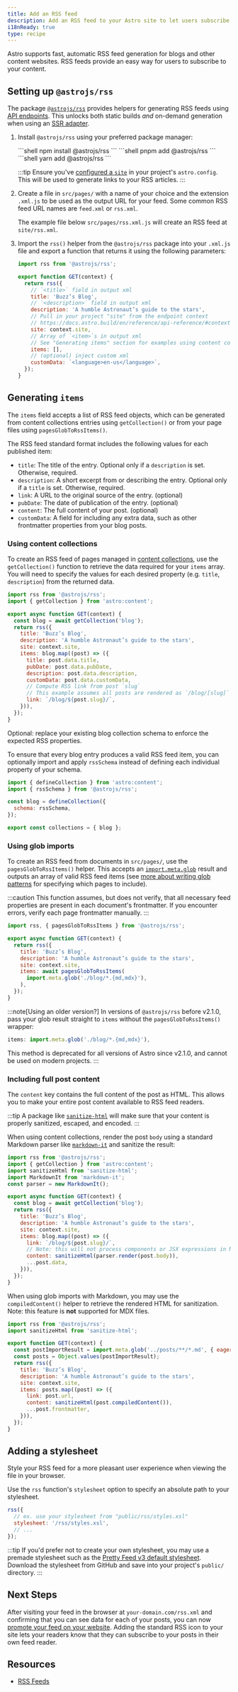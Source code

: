 ```yaml
---
title: Add an RSS feed
description: Add an RSS feed to your Astro site to let users subscribe to your content.
i18nReady: true
type: recipe
---
```



Astro supports fast, automatic RSS feed generation for blogs and other content websites. RSS feeds provide an easy way for users to subscribe to your content.

## Setting up `@astrojs/rss`

The package [`@astrojs/rss`](https://github.com/withastro/astro/tree/main/packages/astro-rss) provides helpers for generating RSS feeds using [API endpoints](/en/core-concepts/endpoints/#static-file-endpoints). This unlocks both static builds _and_ on-demand generation when using an [SSR adapter](/en/guides/server-side-rendering/).

1. Install `@astrojs/rss` using your preferred package manager:

    <PackageManagerTabs>
      <Fragment slot="npm">
      ```shell
      npm install @astrojs/rss
      ```
      </Fragment>
      <Fragment slot="pnpm">
      ```shell
      pnpm add @astrojs/rss
      ```
      </Fragment>
      <Fragment slot="yarn">
      ```shell
      yarn add @astrojs/rss
      ```
      </Fragment>
    </PackageManagerTabs>

    :::tip
    Ensure you've [configured a `site`](/en/reference/configuration-reference/#site) in your project's `astro.config`. This will be used to generate links to your RSS articles.
    :::

2. Create a file in `src/pages/` with a name of your choice and the extension `.xml.js` to be used as the output URL for your feed. Some common RSS feed URL names are `feed.xml` or `rss.xml`.

    The example file below `src/pages/rss.xml.js` will create an RSS feed at `site/rss.xml`.

3. Import the `rss()` helper from the `@astrojs/rss` package into your `.xml.js` file and export a function that returns it using the following parameters:

    ```js title="src/pages/rss.xml.js"
    import rss from '@astrojs/rss';

    export function GET(context) {
      return rss({
        // `<title>` field in output xml
        title: 'Buzz’s Blog',
        // `<description>` field in output xml
        description: 'A humble Astronaut’s guide to the stars',
        // Pull in your project "site" from the endpoint context
        // https://docs.astro.build/en/reference/api-reference/#contextsite
        site: context.site,
        // Array of `<item>`s in output xml
        // See "Generating items" section for examples using content collections and glob imports
        items: [],
        // (optional) inject custom xml
        customData: `<language>en-us</language>`,
      });
    }
    ```

## Generating `items`

The `items` field accepts a list of RSS feed objects, which can be generated from content collections entries using `getCollection()` or from your page files using `pagesGlobToRssItems()`. 

The RSS feed standard format includes the following values for each published item:

- `title`: The title of the entry. Optional only if a `description` is set. Otherwise, required.
- `description`: A short excerpt from or describing the entry. Optional only if a `title` is set. Otherwise, required.
- `link`: A URL to the original source of the entry. (optional)
- `pubDate`: The date of publication of the entry. (optional)
- `content`: The full content of your post. (optional)
- `customData`: A field for including any extra data, such as other frontmatter properties from your blog posts.

### Using content collections

To create an RSS feed of pages managed in [content collections](/en/guides/content-collections/), use the `getCollection()` function to retrieve the data required for your `items` array. You will need to specify the values for each desired property (e.g. `title`, `description`) from the returned data.


```js title="src/pages/rss.xml.js" "items:" "const blog = await getCollection('blog');"
import rss from '@astrojs/rss';
import { getCollection } from 'astro:content';

export async function GET(context) {
  const blog = await getCollection('blog');
  return rss({
    title: 'Buzz’s Blog',
    description: 'A humble Astronaut’s guide to the stars',
    site: context.site,
    items: blog.map((post) => ({
      title: post.data.title,
      pubDate: post.data.pubDate,
      description: post.data.description,
      customData: post.data.customData,
      // Compute RSS link from post `slug`
      // This example assumes all posts are rendered as `/blog/[slug]` routes
      link: `/blog/${post.slug}/`,
    })),
  });
}
```

Optional: replace your existing blog collection schema to enforce the expected RSS properties.

To ensure that every blog entry produces a valid RSS feed item, you can optionally import and apply `rssSchema` instead of defining each individual property of your schema.

```js title="src/content/config.ts" "rssSchema"
import { defineCollection } from 'astro:content';
import { rssSchema } from '@astrojs/rss';

const blog = defineCollection({
  schema: rssSchema,
});

export const collections = { blog };
```

### Using glob imports

<p><Since v="2.1.0" pkg="@astrojs/rss" /></p>

To create an RSS feed from documents in `src/pages/`, use the `pagesGlobToRssItems()` helper. This accepts an [`import.meta.glob`](https://vitejs.dev/guide/features.html#glob-import) result and outputs an array of valid RSS feed items (see [more about writing glob patterns](/en/guides/imports/#glob-patterns) for specifying which pages to include).

:::caution
This function assumes, but does not verify, that all necessary feed properties are present in each document's frontmatter. If you encounter errors, verify each page frontmatter manually.
:::

```js title="src/pages/rss.xml.js" "pagesGlobToRssItems" "await pagesGlobToRssItems("
import rss, { pagesGlobToRssItems } from '@astrojs/rss';

export async function GET(context) {
  return rss({
    title: 'Buzz’s Blog',
    description: 'A humble Astronaut’s guide to the stars',
    site: context.site,
    items: await pagesGlobToRssItems(
      import.meta.glob('./blog/*.{md,mdx}'),
    ),
  });
}
```

:::note[Using an older version?]
In versions of `@astrojs/rss` before v2.1.0, pass your glob result straight to `items` without the `pagesGlobToRssItems()` wrapper:
```js
items: import.meta.glob('./blog/*.{md,mdx}'),
```

This method is deprecated for all versions of Astro since v2.1.0, and cannot be used on modern projects.
:::

### Including full post content

<p><Since v="1.6.14" /></p>

The `content` key contains the full content of the post as HTML. This allows you to make your entire post content available to RSS feed readers.

:::tip
A package like [`sanitize-html`](https://www.npmjs.com/package/sanitize-html) will make sure that your content is properly sanitized, escaped, and encoded.
:::

When using content collections, render the post `body` using a standard Markdown parser like [`markdown-it`](https://github.com/markdown-it/markdown-it) and sanitize the result:

```js title="src/pages/rss.xml.js" ins={3, 4, 5, 16}
import rss from '@astrojs/rss';
import { getCollection } from 'astro:content';
import sanitizeHtml from 'sanitize-html';
import MarkdownIt from 'markdown-it';
const parser = new MarkdownIt();

export async function GET(context) {
  const blog = await getCollection('blog');
  return rss({
    title: 'Buzz’s Blog',
    description: 'A humble Astronaut’s guide to the stars',
    site: context.site,
    items: blog.map((post) => ({
      link: `/blog/${post.slug}/`,
      // Note: this will not process components or JSX expressions in MDX files.
      content: sanitizeHtml(parser.render(post.body)),
      ...post.data,
    })),
  });
}
```

When using glob imports with Markdown, you may use the `compiledContent()` helper to retrieve the rendered HTML for sanitization. Note: this feature is **not** supported for MDX files.

```js title="src/pages/rss.xml.js" ins={2, 13}
import rss from '@astrojs/rss';
import sanitizeHtml from 'sanitize-html';

export function GET(context) {
  const postImportResult = import.meta.glob('../posts/**/*.md', { eager: true }); 
  const posts = Object.values(postImportResult);
  return rss({
    title: 'Buzz’s Blog',
    description: 'A humble Astronaut’s guide to the stars',
    site: context.site,
    items: posts.map((post) => ({
      link: post.url,
      content: sanitizeHtml(post.compiledContent()),
      ...post.frontmatter,
    })),
  });
}
```

## Adding a stylesheet

Style your RSS feed for a more pleasant user experience when viewing the file in your browser.

Use the `rss` function's `stylesheet` option to specify an absolute path to your stylesheet.

```js
rss({
  // ex. use your stylesheet from "public/rss/styles.xsl"
  stylesheet: '/rss/styles.xsl',
  // ...
});
```

:::tip
If you'd prefer not to create your own stylesheet, you may use a premade stylesheet such as the [Pretty Feed v3 default stylesheet](https://github.com/genmon/aboutfeeds/blob/main/tools/pretty-feed-v3.xsl). Download the stylesheet from GitHub and save into your project's `public/` directory.
:::

## Next Steps

After visiting your feed in the browser at `your-domain.com/rss.xml` and confirming that you can see data for each of your posts, you can now [promote your feed on your website](https://medium.com/samsung-internet-dev/add-rss-feeds-to-your-website-to-keep-your-core-readers-engaged-3179dca9c91e#:~:text=com/~deno%2Drss-,Advertising%20your%20RSS%20feed,-Now%20you%20have). Adding the standard RSS icon to your site lets your readers know that they can subscribe to your posts in their own feed reader.


## Resources

- [RSS Feeds](https://aboutfeeds.com/)
